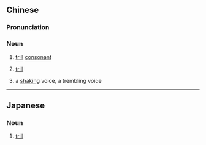 {{also|颤音}}
==Chinese==
{{zh-forms|s=颤音}}
{{wikipedia|lang=zh}}

===Pronunciation===
{{zh-pron
|m=chànyīn
|cat=n
}}

===Noun===
{{zh-noun}}

# {{lb|zh|phonetics}} [[trill]] [[consonant]]
# {{lb|zh|music}} [[trill]]
# a [[shaking]] voice, a trembling voice

----

==Japanese==
{{ja-kanjitab|せん|おん|yomi=o}}

===Noun===
{{ja-noun|せんおん}}

# {{lb|ja|music|sort=せんおん}} [[trill]]